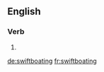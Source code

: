 ==English==

===Verb===
{{head|en}}

# {{present participle of|swiftboat|lang=en}}

[[de:swiftboating]]
[[fr:swiftboating]]